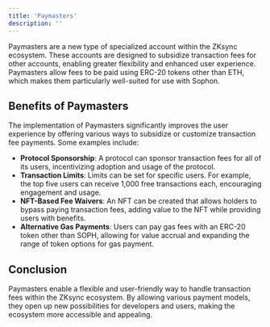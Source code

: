 ```yaml
---
title: 'Paymasters'
description: ''
---
```


Paymasters are a new type of specialized account within the ZKsync ecosystem. These accounts are designed to subsidize transaction fees for other accounts, enabling greater flexibility and enhanced user experience. Paymasters allow fees to be paid using ERC-20 tokens other than ETH, which makes them particularly well-suited for use with Sophon.

## Benefits of Paymasters

The implementation of Paymasters significantly improves the user experience by offering various ways to subsidize or customize transaction fee payments. Some examples include:

- **Protocol Sponsorship**: A protocol can sponsor transaction fees for all of its users, incentivizing adoption and usage of the protocol.
- **Transaction Limits**: Limits can be set for specific users. For example, the top five users can receive 1,000 free transactions each, encouraging engagement and usage.
- **NFT-Based Fee Waivers**: An NFT can be created that allows holders to bypass paying transaction fees, adding value to the NFT while providing users with benefits.
- **Alternative Gas Payments**: Users can pay gas fees with an ERC-20 token other than SOPH, allowing for value accrual and expanding the range of token options for gas payment.

## Conclusion

Paymasters enable a flexible and user-friendly way to handle transaction fees within the ZKsync ecosystem. By allowing various payment models, they open up new possibilities for developers and users, making the ecosystem more accessible and appealing.
